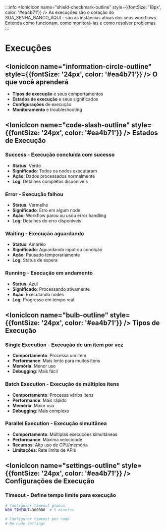 ﻿:::info
<IonicIcon name="shield-checkmark-outline" style={{fontSize: '18px', color: '#ea4b71'}} />
As execuções são o coração do SUA_SENHA_BANCO_AQUI - são as instâncias ativas dos seus workflows. Entenda como funcionam, como monitorá-las e como resolver problemas.
:::

# Execuções

## <IonicIcon name="information-circle-outline" style={{fontSize: '24px', color: '#ea4b71'}} /> O que você aprenderá

- **Tipos de execução** e seus comportamentos
- **Estados de execução** e seus significados
- **Configurações** de execução
- **Monitoramento** e troubleshooting

## <IonicIcon name="code-slash-outline" style={{fontSize: '24px', color: '#ea4b71'}} /> Estados de Execução

### Success - Execução concluída com sucesso

- **Status**: Verde
- **Significado**: Todos os nodes executaram
- **Ação**: Dados processados normalmente
- **Log**: Detalhes completos disponíveis

### Error - Execução falhou

- **Status**: Vermelho
- **Significado**: Erro em algum node
- **Ação**: Workflow parou ou usou error handling
- **Log**: Detalhes do erro disponíveis

### Waiting - Execução aguardando

- **Status**: Amarelo
- **Significado**: Aguardando input ou condição
- **Ação**: Pausado temporariamente
- **Log**: Status de espera

### Running - Execução em andamento

- **Status**: Azul
- **Significado**: Processando ativamente
- **Ação**: Executando nodes
- **Log**: Progresso em tempo real

## <IonicIcon name="bulb-outline" style={{fontSize: '24px', color: '#ea4b71'}} /> Tipos de Execução

### Single Execution - Execução de um item por vez

- **Comportamento**: Processa um item
- **Performance**: Mais lento para muitos itens
- **Memória**: Menor uso
- **Debugging**: Mais fácil

### Batch Execution - Execução de múltiplos itens

- **Comportamento**: Processa vários itens
- **Performance**: Mais rápido
- **Memória**: Maior uso
- **Debugging**: Mais complexo

### Parallel Execution - Execução simultânea

- **Comportamento**: Múltiplas execuções simultâneas
- **Performance**: Máxima velocidade
- **Recursos**: Alto uso de CPU/memória
- **Limitações**: Rate limits de APIs

## <IonicIcon name="settings-outline" style={{fontSize: '24px', color: '#ea4b71'}} /> Configurações de Execução

### Timeout - Define tempo limite para execução

```bash
# Configurar timeout global
N8N_TIMEOUT=300000  # 5 minutos

# Configurar timeout por node
# No node settings
```

